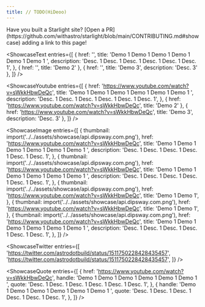```yaml
---
title: // TODO(HiDeoo)
---
```



<ShowcaseCTA>
  Have you built a Starlight site? [Open a
  PR](https://github.com/withastro/starlight/blob/main/CONTRIBUTING.md#showcase) adding a link to this page!
</ShowcaseCTA>


<ShowcaseText
  entries={[
    {
      href: '',
      title: 'Demo 1 Demo 1 Demo 1 Demo 1 Demo 1 Demo 1 ',
      description: 'Desc. 1 Desc. 1 Desc. 1 Desc. 1 Desc. 1 Desc. 1',
    },
    { href: '', title: 'Demo 2' },
    { href: '', title: 'Demo 3', description: 'Desc. 3' },
  ]}
/>


<ShowcaseYoutube
  entries={[
    {
      href: 'https://www.youtube.com/watch?v=sWkkHbwDeQc',
      title: 'Demo 1 Demo 1 Demo 1 Demo 1 Demo 1 Demo 1 ',
      description: 'Desc. 1 Desc. 1 Desc. 1 Desc. 1 Desc. 1 Desc. 1',
    },
    { href: 'https://www.youtube.com/watch?v=sWkkHbwDeQc', title: 'Demo 2' },
    { href: 'https://www.youtube.com/watch?v=sWkkHbwDeQc', title: 'Demo 3', description: 'Desc. 3' },
  ]}
/>


<ShowcaseImage
  entries={[
    {
      thumbnail: import('../../assets/showcase/api.dipsway.com.png'),
      href: 'https://www.youtube.com/watch?v=sWkkHbwDeQc',
      title: 'Demo 1 Demo 1 Demo 1 Demo 1 Demo 1 Demo 1 ',
      description: 'Desc. 1 Desc. 1 Desc. 1 Desc. 1 Desc. 1 Desc. 1',
    },
    {
      thumbnail: import('../../assets/showcase/api.dipsway.com.png'),
      href: 'https://www.youtube.com/watch?v=sWkkHbwDeQc',
      title: 'Demo 1 Demo 1 Demo 1 Demo 1 Demo 1 Demo 1 ',
      description: 'Desc. 1 Desc. 1 Desc. 1 Desc. 1 Desc. 1 Desc. 1',
    },
    {
      thumbnail: import('../../assets/showcase/api.dipsway.com.png'),
      href: 'https://www.youtube.com/watch?v=sWkkHbwDeQc',
      title: 'Demo 1 Demo 1',
    },
    {
      thumbnail: import('../../assets/showcase/api.dipsway.com.png'),
      href: 'https://www.youtube.com/watch?v=sWkkHbwDeQc',
      title: 'Demo 1 Demo 1',
    },
    {
      thumbnail: import('../../assets/showcase/api.dipsway.com.png'),
      href: 'https://www.youtube.com/watch?v=sWkkHbwDeQc',
      title: 'Demo 1 Demo 1 Demo 1 Demo 1 Demo 1 Demo 1 ',
      description: 'Desc. 1 Desc. 1 Desc. 1 Desc. 1 Desc. 1 Desc. 1',
    },
  ]}
/>


<ShowcaseTwitter
  entries={[
    'https://twitter.com/astrodotbuild/status/1511750228428435457',
    'https://twitter.com/astrodotbuild/status/1511750228428435457',
  ]}
/>


<ShowcaseQuote
  entries={[
    {
      href: 'https://www.youtube.com/watch?v=sWkkHbwDeQc',
      handle: 'Demo 1 Demo 1 Demo 1 Demo 1 Demo 1 Demo 1 ',
      quote: 'Desc. 1 Desc. 1 Desc. 1 Desc. 1 Desc. 1 Desc. 1',
    },
    {
      handle: 'Demo 1 Demo 1 Demo 1 Demo 1 Demo 1 Demo 1 ',
      quote: 'Desc. 1 Desc. 1 Desc. 1 Desc. 1 Desc. 1 Desc. 1',
    },
  ]}
/>
